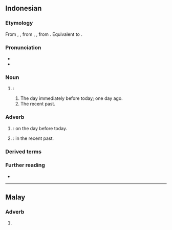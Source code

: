 ==Indonesian==

===Etymology===
From {{inh|id|ms|kemarin}}, {{m|ms|kelmarin}}, from {{inh|id|ms-cla|کلمارين|tr=kemarin}}, {{m|ms-cla|کلمارين|tr=kelmarin}}, from {{inh|id|poz-mly-pro|*kə maləm hari(-an)}}. Equivalent to {{blend|id|ke|malam|hari|nocap=1}}.

===Pronunciation===
* {{IPA|id|[kəˈmarɪn]}}
* {{hyphenation|id|kê|ma|rin}}

===Noun===
{{id-noun|head=kêmarin|pl=-}}

# {{l|en|yesterday}}:
## The day immediately before today; one day ago.
## The recent past.

===Adverb===
{{head|id|adverb|head=kêmarin}}

# {{l|en|yesterday}}: on the day before today.
#: {{ant|id|besok}}
#: {{uxi|id|'''Kemarin''' [[aku]] [[pergi]] [[ke]] [[rumah]] [[teman]].|I was going to a friend's home '''yesterday'''.}}
# {{l|en|recently}}: in the recent past.

===Derived terms===
{{der4|id|
| kemarin dulu
| kemarin lusa
| kemarin sore
|}}

===Further reading===
* {{R:KBBI Daring}}

----

==Malay==

===Adverb===
{{ms-adv|j=کمارين}}

# {{lb|ms|nonstandard}} {{alternative form of|ms|kelmarin}}